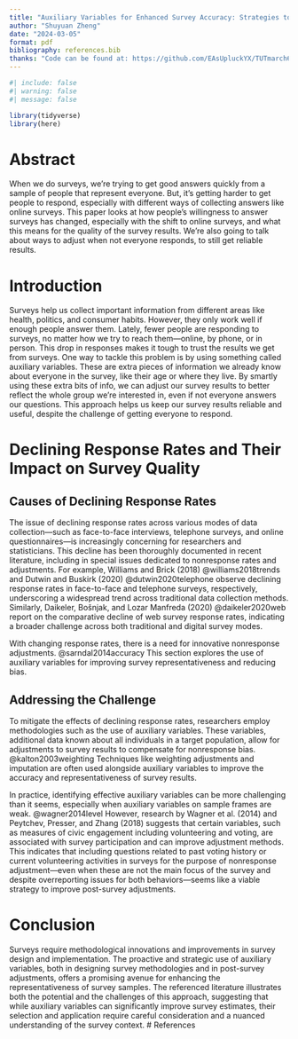```yaml
---
title: "Auxiliary Variables for Enhanced Survey Accuracy: Strategies to Combat Nonresponse Bias"
author: "Shuyuan Zheng"
date: "2024-03-05"
format: pdf
bibliography: references.bib
thanks: "Code can be found at: https://github.com/EAsUpluckYX/TUTmarch6"
---
```


```r
#| include: false
#| warning: false
#| message: false

library(tidyverse)
library(here)
```

# Abstract

When we do surveys, we're trying to get good answers quickly from a sample of people that represent everyone. But, it's getting harder to get people to respond, especially with different ways of collecting answers like online surveys. This paper looks at how people's willingness to answer surveys has changed, especially with the shift to online surveys, and what this means for the quality of the survey results. We're also going to talk about ways to adjust when not everyone responds, to still get reliable results.

# Introduction

Surveys help us collect important information from different areas like health, politics, and consumer habits. However, they only work well if enough people answer them. Lately, fewer people are responding to surveys, no matter how we try to reach them—online, by phone, or in person. This drop in responses makes it tough to trust the results we get from surveys. One way to tackle this problem is by using something called auxiliary variables. These are extra pieces of information we already know about everyone in the survey, like their age or where they live. By smartly using these extra bits of info, we can adjust our survey results to better reflect the whole group we're interested in, even if not everyone answers our questions. This approach helps us keep our survey results reliable and useful, despite the challenge of getting everyone to respond.

# Declining Response Rates and Their Impact on Survey Quality

## Causes of Declining Response Rates

The issue of declining response rates across various modes of data collection—such as face-to-face interviews, telephone surveys, and online questionnaires—is increasingly concerning for researchers and statisticians. This decline has been thoroughly documented in recent literature, including in special issues dedicated to nonresponse rates and adjustments. For example, Williams and Brick (2018) @williams2018trends and Dutwin and Buskirk (2020) @dutwin2020telephone observe declining response rates in face-to-face and telephone surveys, respectively, underscoring a widespread trend across traditional data collection methods. Similarly, Daikeler, Bošnjak, and Lozar Manfreda (2020) @daikeler2020web report on the comparative decline of web survey response rates, indicating a broader challenge across both traditional and digital survey modes.

With changing response rates, there is a need for innovative nonresponse adjustments. @sarndal2014accuracy This section explores the use of auxiliary variables for improving survey representativeness and reducing bias.

## Addressing the Challenge
To mitigate the effects of declining response rates, researchers employ methodologies such as the use of auxiliary variables. These variables, additional data known about all individuals in a target population, allow for adjustments to survey results to compensate for nonresponse bias. @kalton2003weighting Techniques like weighting adjustments and imputation are often used alongside auxiliary variables to improve the accuracy and representativeness of survey results.

In practice, identifying effective auxiliary variables can be more challenging than it seems, especially when auxiliary variables on sample frames are weak. @wagner2014level However, research by Wagner et al. (2014) and Peytchev, Presser, and Zhang (2018) suggests that certain variables, such as measures of civic engagement including volunteering and voting, are associated with survey participation and can improve adjustment methods. This indicates that including questions related to past voting history or current volunteering activities in surveys for the purpose of nonresponse adjustment—even when these are not the main focus of the survey and despite overreporting issues for both behaviors—seems like a viable strategy to improve post-survey adjustments.

# Conclusion

Surveys require methodological innovations and improvements in survey design and implementation. The proactive and strategic use of auxiliary variables, both in designing survey methodologies and in post-survey adjustments, offers a promising avenue for enhancing the representativeness of survey samples. The referenced literature illustrates both the potential and the challenges of this approach, suggesting that while auxiliary variables can significantly improve survey estimates, their selection and application require careful consideration and a nuanced understanding of the survey context. \newpage \# References
